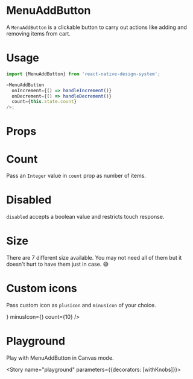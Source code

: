 
<Meta title="MenuAddButton" component={MenuAddButton} />

# MenuAddButton

A `MenuAddButton` is a clickable button to carry out actions like adding and removing items from cart.

# Usage

```js
import {MenuAddButton} from 'react-native-design-system';

<MenuAddButton
  onIncrement={() => handleIncrement()}
  onDecrement={() => handleDecrement()}
  count={this.state.count}
/>;
```

# Props

<Props of={MenuAddButton} />

# Count

Pass an `Integer` value in `count` prop as number of items.

<Preview>
  <Story name="count">
    <Stack>
      <MenuAddButton
        onIncrement={action('pressed')}
        onDecrement={action('pressed')}
        count={0}
      />
      <MenuAddButton
        onIncrement={action('pressed')}
        onDecrement={action('pressed')}
        count={5}
      />
      <MenuAddButton
        onIncrement={action('pressed')}
        onDecrement={action('pressed')}
        count={25}
      />
      <MenuAddButton
        onIncrement={action('pressed')}
        onDecrement={action('pressed')}
        count={100}
      />
    </Stack>
  </Story>
</Preview>

# Disabled

`disabled` accepts a boolean value and restricts touch response.

<Preview>
  <Story name="disabled">
    <MenuAddButton
      disabled
      onIncrement={action('pressed')}
      onDecrement={action('pressed')}
      count={0}
    />
  </Story>
</Preview>

# Size

There are 7 different size available. You may not need all of them but it doesn't hurt to have them just in case. 😅

<Preview>
  <Story name="size">
    <Stack>
      <MenuAddButton
        size="xs"
        onIncrement={action('pressed')}
        onDecrement={action('pressed')}
        count={0}
      />
      <MenuAddButton
        size="xs"
        onIncrement={action('pressed')}
        onDecrement={action('pressed')}
        count={2}
      />
      <MenuAddButton
        size="sm"
        onIncrement={action('pressed')}
        onDecrement={action('pressed')}
        count={10}
      />
      <MenuAddButton
        size="md"
        onIncrement={action('pressed')}
        onDecrement={action('pressed')}
        count={50}
      />
      <MenuAddButton
        size="lg"
        onIncrement={action('pressed')}
        onDecrement={action('pressed')}
        count={100}
      />
      <MenuAddButton
        size="xl"
        onIncrement={action('pressed')}
        onDecrement={action('pressed')}
        count={500}
      />
      <MenuAddButton
        size="2xl"
        onIncrement={action('pressed')}
        onDecrement={action('pressed')}
        count={2020}
      />
    </Stack>
  </Story>
</Preview>

# Custom icons

Pass custom icon as `plusIcon` and `minusIcon` of your choice.

<Preview>
  <Story name="custom">
    <MenuAddButton
      onIncrement={action('pressed')}
      onDecrement={action('pressed')}
      plusIcon={<AntDesign name="like2" size={24} color="gray" />}
      minusIcon={<AntDesign name="dislike2" size={24} color="gray" />}
      count={10}
    />
  </Story>
</Preview>

# Playground

Play with MenuAddButton in Canvas mode.

<Story name="playground" parameters={{decorators: [withKnobs]}}>
  <ExampleMenuButton />
</Story>
